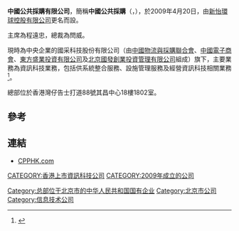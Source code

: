 '''中國公共採購有限公司'''，簡稱'''中國公共採購'''（'''{{lang-en|China Public Procurement Limited}}'''，{{hkex|1094}}），於2009年4月20日，由[[新怡環球控股有限公司|新怡環球控股有限公司]]更名而設。

主席為程遠忠，總裁為閆威。

現時為中央企業的國采科技股份有限公司（由[[中國物流與採購聯合會|中國物流與採購聯合會]]、[[中國電子商會|中國電子商會]]、[[東方盛業投資有限公司|東方盛業投資有限公司]]及[[北京國發創業投資管理有限公司|北京國發創業投資管理有限公司]]組成）旗下，主要業務為資訊科技業務，包括供系統整合服務、設施管理服務及經營資訊科技相關業務<ref>{{Cite web |url=http://www.cpphk.com/b5/company_background.asp |title=中國公共採購有限公司簡介 |accessdate=2013-06-08 |archive-date=2013-06-28 |archive-url=https://archive.is/20130628225904/http://www.cpphk.com/b5/company_background.asp |dead-url=no }}</ref>。

總部位於香港灣仔告士打道88號其昌中心18樓1802室。

==參考==
{{reflist}}

==連結==
*[https://web.archive.org/web/20130527141841/http://cpphk.com/ CPPHK.com]

[[CATEGORY:香港上市資訊科技公司|CATEGORY:香港上市資訊科技公司]]
[[CATEGORY:2009年成立的公司|CATEGORY:2009年成立的公司]]
[[Category:总部位于北京市的中华人民共和国国有企业|Category:总部位于北京市的中华人民共和国国有企业]]
[[Category:北京市公司|Category:北京市公司]]
[[Category:信息技术公司|Category:信息技术公司]]